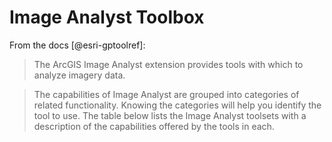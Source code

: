 # Image Analyst Toolbox

From the docs [@esri-gptoolref]:

> The ArcGIS Image Analyst extension provides tools with which to analyze imagery data.

> The capabilities of Image Analyst are grouped into categories of related functionality. Knowing the categories will help you identify the tool to use. The table below lists the Image Analyst toolsets with a description of the capabilities offered by the tools in each.




